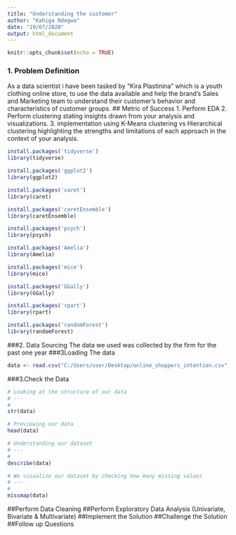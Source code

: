 ---
title: "Understanding the customer"
author: "Kahiga Ndegwa"
date: "19/07/2020"
output: html_document
---

```{r setup, include=FALSE}
knitr::opts_chunk$set(echo = TRUE)
```
### 1. Problem Definition
As a data scientist i have been tasked by "Kira Plastinina" which is a youth clothing online store, to use the data available and help the brand’s Sales and Marketing team to understand their customer’s behavior and characteristics of customer groups.
## Metric of Success
1. Perform EDA
2. Perform clustering stating insights drawn from your analysis and visualizations.
3. implementation using K-Means clustering vs Hierarchical clustering highlighting the strengths and limitations of each approach in the context of your analysis. 
```{r}
install.packages('tidyverse')
library(tidyverse)

install.packages('ggplot2')
library(ggplot2)

install.packages('caret')
library(caret)

install.packages('caretEnsemble')
library(caretEnsemble)

install.packages('psych')
library(psych)

install.packages('Amelia')
library(Amelia)

install.packages('mice')
library(mice)

install.packages('GGally')
library(GGally)

install.packages('rpart')
library(rpart)

install.packages('randomForest')
library(randomForest)
```

###2. Data Sourcing
The data we used was collected by the firm for the past one year
###3Loading The data
```{r}
data <- read.csv("C:/Users/user/Desktop/online_shoppers_intention.csv")
```
###3.Check the Data

```{r}
# Looking at the structure of our data
# ---
# 
str(data)
```
```{r}
# Previewing our data
head(data)
```

```{R}
# Understanding our dataset
# ---
# 
describe(data)
```

```{r}
# We visualize our dataset by checking how many missing values
# ---
# 
missmap(data)

```


##Perform Data Cleaning
##Perform Exploratory Data Analysis  (Univariate, Bivariate & Multivariate)
##Implement the Solution
##Challenge the Solution
##Follow up Questions